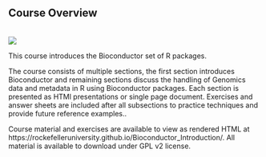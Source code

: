 ## Course Overview

<br>
[<img src="https://github.com/RockefellerUniversity/Bioconductor_Introduction/workflows/R-CMD-check-bioc/badge.svg">](https://github.com/RockefellerUniversity/Bioconductor_Introduction/actions?query=workflow%3AR-CMD-check-bioc)


This course introduces the Bioconductor set of R packages.

The course consists of multiple sections, the first section introduces Bioconductor and remaining sections discuss the handling of Genomics data and metadata in R using Bioconductor packages.
Each section is presented as HTMl presentations or single page document. Exercises and answer sheets are included after all subsections to practice techniques and provide future reference examples..

Course material and exercises are available to view as rendered HTML at https://rockefelleruniversity.github.io/Bioconductor_Introduction/.
All material is available to download under GPL v2 license.

